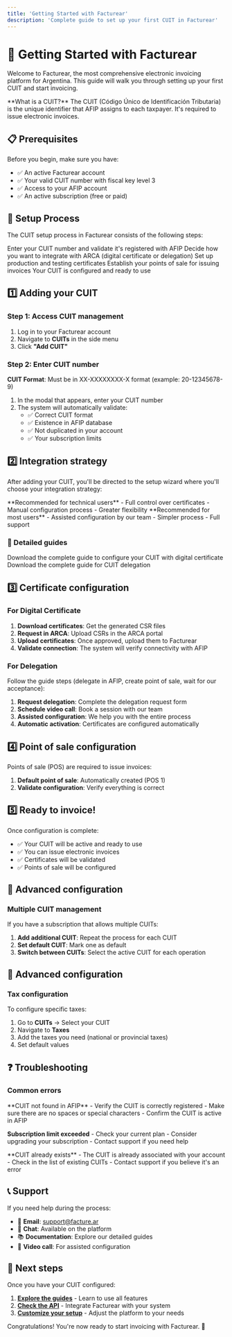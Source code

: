 ```yaml
---
title: 'Getting Started with Facturear'
description: 'Complete guide to set up your first CUIT in Facturear'
---
```



# 🚀 Getting Started with Facturear

Welcome to Facturear, the most comprehensive electronic invoicing platform for Argentina. This guide will walk you through setting up your first CUIT and start invoicing.

<Callout type="info">
  **What is a CUIT?** The CUIT (Código Único de Identificación Tributaria) is the unique identifier that AFIP assigns to each taxpayer. It's required to issue electronic invoices.
</Callout>

## 📋 Prerequisites

Before you begin, make sure you have:

- ✅ An active Facturear account
- ✅ Your valid CUIT number with fiscal key level 3
- ✅ Access to your AFIP account
- ✅ An active subscription (free or paid)

## 🎯 Setup Process

The CUIT setup process in Facturear consists of the following steps:

<Steps>
  <Steps.Step title="Add CUIT">Enter your CUIT number and validate it's registered with AFIP</Steps.Step>
  <Steps.Step title="Choose integration strategy">Decide how you want to integrate with ARCA (digital certificate or delegation)</Steps.Step>
  <Steps.Step title="Configure certificates">Set up production and testing certificates</Steps.Step>
  <Steps.Step title="Configure points of sale">Establish your points of sale for issuing invoices</Steps.Step>
  <Steps.Step title="Ready to invoice!">Your CUIT is configured and ready to use</Steps.Step>
</Steps>

## 1️⃣ Adding your CUIT

### Step 1: Access CUIT management

1. Log in to your Facturear account
2. Navigate to **CUITs** in the side menu
3. Click **"Add CUIT"**

### Step 2: Enter CUIT number

<Callout type="warning">**CUIT Format**: Must be in XX-XXXXXXXX-X format (example: 20-12345678-9)</Callout>

1. In the modal that appears, enter your CUIT number
2. The system will automatically validate:
   - ✅ Correct CUIT format
   - ✅ Existence in AFIP database
   - ✅ Not duplicated in your account
   - ✅ Your subscription limits

## 2️⃣ Integration strategy

After adding your CUIT, you'll be directed to the setup wizard where you'll choose your integration strategy:

<CardGroup cols={2}>
  <Card title="🔐 Digital Certificate" icon="shield-check" href="/en/guides/digital-certificate">
    **Recommended for technical users** - Full control over certificates - Manual configuration process - Greater flexibility
  </Card>
  <Card title="🤝 Delegation" icon="user-group" href="/en/guides/delegation">
    **Recommended for most users** - Assisted configuration by our team - Simpler process - Full support
  </Card>
</CardGroup>

### 📄 Detailed guides

<CardGroup cols={2}>
  <Card title="🔐 Digital Certificate Guide" icon="document-text" href="https://facture.ar/58874f1a-1abf-400c-b444-4a20c020e3e0_Gua_para_configurar_tu_CUIT.pdf">
    Download the complete guide to configure your CUIT with digital certificate
  </Card>
  <Card title="🤝 Delegation Guide" icon="document-text" href="https://facture.ar/e072df0a-99bb-4dc7-85c4-cfea91bdb64a_Gua_para_la_delegacin_del_CUIT.pdf">
    Download the complete guide for CUIT delegation
  </Card>
</CardGroup>

## 3️⃣ Certificate configuration

### For Digital Certificate

1. **Download certificates**: Get the generated CSR files
2. **Request in ARCA**: Upload CSRs in the ARCA portal
3. **Upload certificates**: Once approved, upload them to Facturear
4. **Validate connection**: The system will verify connectivity with AFIP

### For Delegation

Follow the guide steps (delegate in AFIP, create point of sale, wait for our acceptance):

1. **Request delegation**: Complete the delegation request form
2. **Schedule video call**: Book a session with our team
3. **Assisted configuration**: We help you with the entire process
4. **Automatic activation**: Certificates are configured automatically

## 4️⃣ Point of sale configuration

Points of sale (POS) are required to issue invoices:

1. **Default point of sale**: Automatically created (POS 1)
2. **Validate configuration**: Verify everything is correct

## 5️⃣ Ready to invoice!

Once configuration is complete:

- ✅ Your CUIT will be active and ready to use
- ✅ You can issue electronic invoices
- ✅ Certificates will be validated
- ✅ Points of sale will be configured

## 🔧 Advanced configuration

### Multiple CUIT management

If you have a subscription that allows multiple CUITs:

1. **Add additional CUIT**: Repeat the process for each CUIT
2. **Set default CUIT**: Mark one as default
3. **Switch between CUITs**: Select the active CUIT for each operation

## 🔧 Advanced configuration

### Tax configuration

To configure specific taxes:

1. Go to **CUITs** → Select your CUIT
2. Navigate to **Taxes**
3. Add the taxes you need (national or provincial taxes)
4. Set default values

## ❓ Troubleshooting

### Common errors

<Callout type="error">
  **CUIT not found in AFIP** - Verify the CUIT is correctly registered - Make sure there are no spaces or special characters - Confirm the CUIT is active in AFIP
</Callout>

<Callout type="error">**Subscription limit exceeded** - Check your current plan - Consider upgrading your subscription - Contact support if you need help</Callout>

<Callout type="error">
  **CUIT already exists** - The CUIT is already associated with your account - Check in the list of existing CUITs - Contact support if you believe it's an error
</Callout>

## 📞 Support

If you need help during the process:

- 📧 **Email**: support@facture.ar
- 💬 **Chat**: Available on the platform
- 📚 **Documentation**: Explore our detailed guides
- 🎥 **Video call**: For assisted configuration

## 🎉 Next steps

Once you have your CUIT configured:

1. **[Explore the guides](/en/guides)** - Learn to use all features
2. **[Check the API](/en/api-reference)** - Integrate Facturear with your system
3. **[Customize your setup](/en/guides/customization)** - Adjust the platform to your needs

Congratulations! You're now ready to start invoicing with Facturear. 🎊
